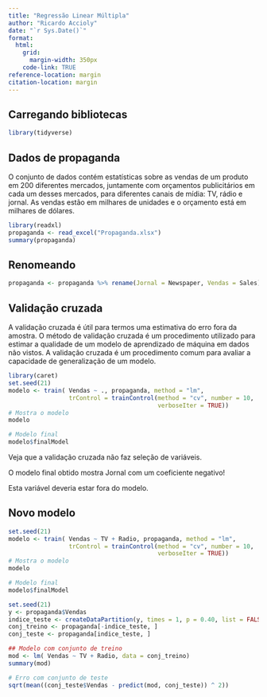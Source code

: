 ```yaml
---
title: "Regressão Linear Múltipla"
author: "Ricardo Accioly"
date: "`r Sys.Date()`"
format:
  html:
    grid: 
      margin-width: 350px
    code-link: TRUE
reference-location: margin
citation-location: margin
---
```


## Carregando bibliotecas

```r
library(tidyverse)
```

## Dados de propaganda

O conjunto de dados contém estatísticas sobre as vendas de um produto em 200 diferentes mercados, juntamente com orçamentos publicitários em cada um desses mercados, para diferentes canais de mídia: TV, rádio e jornal. As vendas estão em milhares de unidades e o orçamento está em milhares de dólares.

```r
library(readxl)
propaganda <- read_excel("Propaganda.xlsx")
summary(propaganda)
```

## Renomeando

```r
propaganda <- propaganda %>% rename(Jornal = Newspaper, Vendas = Sales)

```

## Validação cruzada

A validação cruzada é útil para termos uma estimativa do erro fora da amostra. O método de validação cruzada é um procedimento utilizado para estimar a qualidade de um modelo de aprendizado de máquina em dados não vistos. A validação cruzada é um procedimento comum para avaliar a capacidade de generalização de um modelo.


```r
library(caret)
set.seed(21)
modelo <- train( Vendas ~ ., propaganda, method = "lm",
                 trControl = trainControl(method = "cv", number = 10,
                                          verboseIter = TRUE))
# Mostra o modelo
modelo

# Modelo final
modelo$finalModel

```

Veja que a validação cruzada não faz seleção de variáveis.

O modelo final obtido mostra Jornal com um coeficiente negativo!

Esta variável deveria estar fora do modelo.

## Novo modelo

```r
set.seed(21)
modelo <- train( Vendas ~ TV + Radio, propaganda, method = "lm",
                 trControl = trainControl(method = "cv", number = 10,
                                          verboseIter = TRUE))
# Mostra o modelo
modelo

# Modelo final
modelo$finalModel

```


```r
set.seed(21)
y <- propaganda$Vendas
indice_teste <- createDataPartition(y, times = 1, p = 0.40, list = FALSE)
conj_treino <- propaganda[-indice_teste, ]
conj_teste <- propaganda[indice_teste, ]

## Modelo com conjunto de treino
mod <- lm( Vendas ~ TV + Radio, data = conj_treino)
summary(mod)

# Erro com conjunto de teste
sqrt(mean((conj_teste$Vendas - predict(mod, conj_teste)) ^ 2))
```

